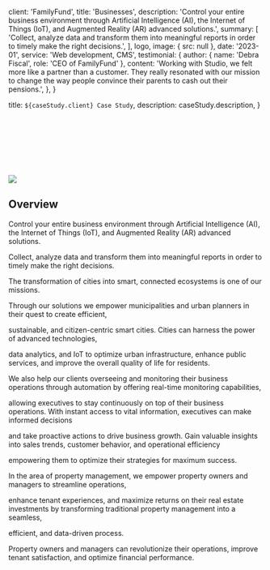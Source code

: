 
  client: 'FamilyFund',
  title: 'Businesses',
  description:
    'Control your entire business environment through Artificial Intelligence (AI), the Internet of Things (IoT), and Augmented Reality (AR) advanced solutions.',
  summary: [
    'Collect, analyze data and transform them into meaningful reports in order to timely make the right decisions.',
  ],
  logo,
  image: { src: null },
  date: '2023-01',
  service: 'Web development, CMS',
  testimonial: {
    author: { name: 'Debra Fiscal', role: 'CEO of FamilyFund' },
    content:
      'Working with Studio, we felt more like a partner than a customer. They really resonated with our mission to change the way people convince their parents to cash out their pensions.',
  },
}

  title: `${caseStudy.client} Case Study`,
  description: caseStudy.description,
}


<br />
<br />
<br />
<br />
<br />
<br />

![](./imageHero.png)

## Overview

Control your entire business environment through Artificial Intelligence (AI), the Internet of Things (IoT),
and Augmented Reality (AR) advanced solutions.

Collect, analyze data and transform them into meaningful reports in order to timely make the right decisions.

The transformation of cities into smart, connected ecosystems is one of our missions.

Through our solutions we empower municipalities and urban planners in their quest to create efficient,

sustainable, and citizen-centric smart cities. Cities can harness the power of advanced technologies,

data analytics, and IoT to optimize urban infrastructure, enhance public services, and improve the overall quality of life for residents.

We also help our clients overseeing and monitoring their business operations through automation by offering real-time monitoring capabilities,

allowing executives to stay continuously on top of their business operations. With instant access to vital information, executives can make informed decisions

and take proactive actions to drive business growth. Gain valuable insights into sales trends, customer behavior, and operational efficiency

empowering them to optimize their strategies for maximum success.

In the area of property management, we empower property owners and managers to streamline operations,

enhance tenant experiences, and maximize returns on their real estate investments by transforming traditional property management into a seamless,

efficient, and data-driven process.

Property owners and managers can revolutionize their operations, improve tenant satisfaction, and optimize financial performance.
